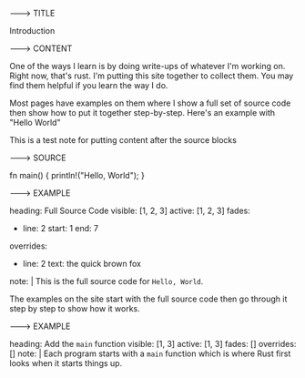---> TITLE

Introduction

---> CONTENT

One of the ways I learn is by doing write-ups of
whatever I'm working on. Right now, that's rust.
I'm putting this site together to collect them.
You may find them helpful if you learn the way
I do.

Most pages have examples on them where I show
a full set of source code then show how to
put it together step-by-step. Here's an example
with "Hello World"

This is a test note for putting content 
after the source blocks


---> SOURCE

fn main() {
  println!("Hello, World");
}

---> EXAMPLE 

heading: Full Source Code
visible: [1, 2, 3]
active: [1, 2, 3]
fades:
  - line: 2
    start: 1
    end: 7

overrides:
  - line: 2
    text: the quick brown fox

note: | 
  This is the full source code for 
  `Hello, World`.

  The examples on the site start with the 
  full source code then go through it 
  step by step to show how it works.


---> EXAMPLE 

heading: Add the `main` function 
visible: [1,  3]
active: [1, 3]
fades: []
overrides: []
note: |
  Each program starts with a `main` function
  which is where Rust first looks when it starts
  things up.

